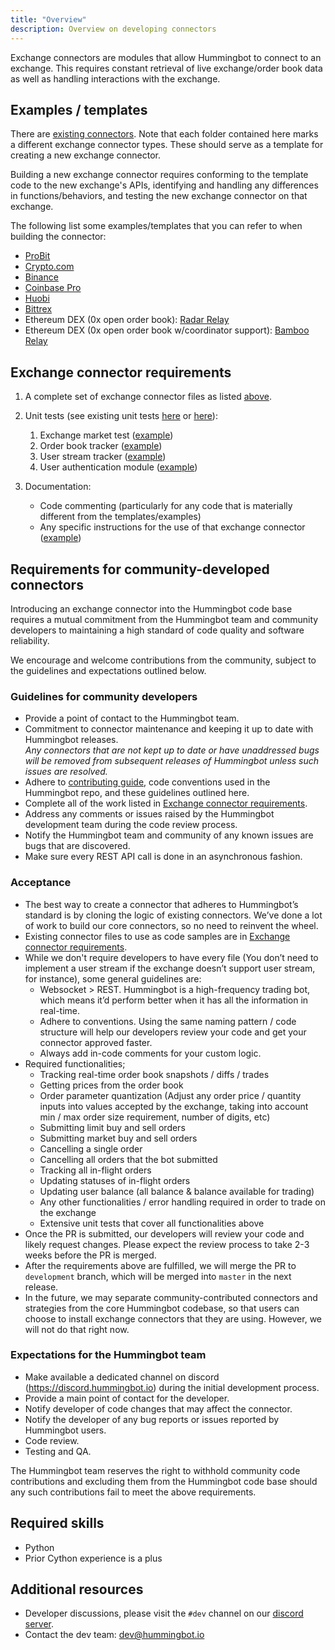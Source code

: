 ```yaml
---
title: "Overview"
description: Overview on developing connectors
---
```



Exchange connectors are modules that allow Hummingbot to connect to an exchange. This requires constant retrieval of live exchange/order book data as well as handling interactions with the exchange.

## Examples / templates

There are [existing connectors](https://github.com/CoinAlpha/hummingbot/tree/master/hummingbot/connector). Note that each folder contained here marks a different exchange connector types. These should serve as a template for creating a new exchange connector.

Building a new exchange connector requires conforming to the template code to the new exchange's APIs, identifying and handling any differences in functions/behaviors, and testing the new exchange connector on that exchange.

<Callout
  type="info"
  body="For new developers building a connector, we recommend to use Crypto.com as a template to start understanding the functions and behaviors."
/>

The following list some examples/templates that you can refer to when building the connector:

- [ProBit](https://github.com/CoinAlpha/hummingbot/tree/master/hummingbot/connector/exchange/probit)
- [Crypto.com](https://github.com/CoinAlpha/hummingbot/tree/master/hummingbot/connector/exchange/crypto_com)
- [Binance](https://github.com/CoinAlpha/hummingbot/tree/master/hummingbot/connector/exchange/binance)
- [Coinbase Pro](https://github.com/CoinAlpha/hummingbot/tree/master/hummingbot/connector/exchange/coinbase_pro)
- [Huobi](https://github.com/CoinAlpha/hummingbot/tree/master/hummingbot/connector/exchange/huobi)
- [Bittrex](https://github.com/CoinAlpha/hummingbot/tree/master/hummingbot/connector/exchange/bittrex)
- Ethereum DEX (0x open order book): [Radar Relay](https://github.com/CoinAlpha/hummingbot/tree/master/hummingbot/connector/exchange/radar_relay)
- Ethereum DEX (0x open order book w/coordinator support): [Bamboo Relay](https://github.com/CoinAlpha/hummingbot/tree/master/hummingbot/connector/exchange/radar_relay)

## Exchange connector requirements

1. A complete set of exchange connector files as listed [above](https://docs.hummingbot.io/exchange-connectors/overview/).
2. Unit tests (see existing unit tests [here](https://github.com/CoinAlpha/hummingbot/tree/master/test/connector) or [here](https://github.com/CoinAlpha/hummingbot/tree/master/test/integration)):

   1. Exchange market test ([example](https://github.com/CoinAlpha/hummingbot/tree/master/test/connector/exchange/crypto_com/test_crypto_com_exchange.py))
   2. Order book tracker ([example](https://github.com/CoinAlpha/hummingbot/tree/master/test/connector/exchange/crypto_com/test_crypto_com_order_book_tracker.py))
   3. User stream tracker ([example](https://github.com/CoinAlpha/hummingbot/tree/master/test/connector/exchange/crypto_com/test_crypto_com_user_stream_tracker.py))
   4. User authentication module ([example](https://github.com/CoinAlpha/hummingbot/tree/master/test/connector/exchange/crypto_com/test_crypto_com_auth.py))

3. Documentation:

   - Code commenting (particularly for any code that is materially different from the templates/examples)
   - Any specific instructions for the use of that exchange connector ([example](https://docs.hummingbot.io/exchange-connectors/binance/))

## Requirements for community-developed connectors

<Callout
  type="note"
  body="If you would like to create a connector for a currently unsupported exchange, please contact the Hummingbot team to discuss beforehand and for approval. Due to the large amount of work in reviewing, testing, and maintaining exchange connectors, we will only merge in connectors that will have a meaningful benefit and impact to the Hummingbot community."
/>

Introducing an exchange connector into the Hummingbot code base requires a mutual commitment from the Hummingbot team and community developers to maintaining a high standard of code quality and software reliability.

We encourage and welcome contributions from the community, subject to the guidelines and expectations outlined below.

### Guidelines for community developers

- Provide a point of contact to the Hummingbot team.
- Commitment to connector maintenance and keeping it up to date with Hummingbot releases. <br/>_Any connectors that are not kept up to date or have unaddressed bugs will be removed from subsequent releases of Hummingbot unless such issues are resolved._
- Adhere to [contributing guide](https://github.com/CoinAlpha/hummingbot/tree/master/CONTRIBUTING.md), code conventions used in the Hummingbot repo, and these guidelines outlined here.
- Complete all of the work listed in [Exchange connector requirements](#exchange-connector-requirements).
- Address any comments or issues raised by the Hummingbot development team during the code review process.
- Notify the Hummingbot team and community of any known issues are bugs that are discovered.
- Make sure every REST API call is done in an asynchronous fashion.

### Acceptance

- The best way to create a connector that adheres to Hummingbot’s standard is by cloning the logic of existing connectors. We’ve done a lot of work to build our core connectors, so no need to reinvent the wheel.
- Existing connector files to use as code samples are in [Exchange connector requirements](#exchange-connector-requirements).
- While we don't require developers to have every file (You don’t need to implement a user stream if the exchange doesn’t support user stream, for instance), some general guidelines are:
  - Websocket > REST. Hummingbot is a high-frequency trading bot, which means it’d perform better when it has all the information in real-time.
  - Adhere to conventions. Using the same naming pattern / code structure will help our developers review your code and get your connector approved faster.
  - Always add in-code comments for your custom logic.
- Required functionalities;
  - Tracking real-time order book snapshots / diffs / trades
  - Getting prices from the order book
  - Order parameter quantization (Adjust any order price / quantity inputs into values accepted by the exchange, taking into account min / max order size requirement, number of digits, etc)
  - Submitting limit buy and sell orders
  - Submitting market buy and sell orders
  - Cancelling a single order
  - Cancelling all orders that the bot submitted
  - Tracking all in-flight orders
  - Updating statuses of in-flight orders
  - Updating user balance (all balance & balance available for trading)
  - Any other functionalities / error handling required in order to trade on the exchange
  - Extensive unit tests that cover all functionalities above
- Once the PR is submitted, our developers will review your code and likely request changes. Please expect the review process to take 2-3 weeks before the PR is merged.
- After the requirements above are fulfilled, we will merge the PR to `development` branch, which will be merged into `master` in the next release.
- In the future, we may separate community-contributed connectors and strategies from the core Hummingbot codebase, so that users can choose to install exchange connectors that they are using. However, we will not do that right now.

<Callout
  type="note"
  body="#Trading Pair Conversion#, HummingBot's standard pair format is: `Base_Asset-Quote_Asset`. Therefore, a new connector that doesn't follow that convention of naming pairs would require both `convert_to_exchange_trading_pair` and `convert_from_exchange_trading_pair` methods to be implemented in the connector's connector_util.py file. In addition, such connectors have to perform the necessary conversions when performing certain API requests. Additonally, ensure that the dictionary keys for `self._trading_rules` are in HummingBot's pair format.
"
/>

### Expectations for the Hummingbot team

- Make available a dedicated channel on discord (https://discord.hummingbot.io) during the initial development process.
- Provide a main point of contact for the developer.
- Notify developer of code changes that may affect the connector.
- Notify the developer of any bug reports or issues reported by Hummingbot users.
- Code review.
- Testing and QA.

The Hummingbot team reserves the right to withhold community code contributions and excluding them from the Hummingbot code base should any such contributions fail to meet the above requirements.

## Required skills

- Python
- Prior Cython experience is a plus

## Additional resources

- Developer discussions, please visit the `#dev` channel on our [discord server](https://discord.hummingbot.io).
- Contact the dev team: [dev@hummingbot.io](mailto:dev@hummingbot.io)
